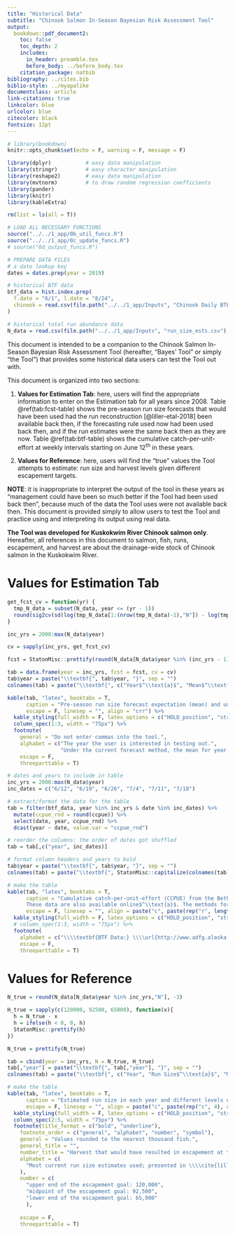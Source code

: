 ```yaml
---
title: "Historical Data"
subtitle: "Chinook Salmon In-Season Bayesian Risk Assessment Tool"
output: 
  bookdown::pdf_document2:
    toc: false
    toc_depth: 2
    includes:
      in_header: preamble.tex
      before_body: ../before_body.tex
    citation_package: natbib
bibliography: ../cites.bib
biblio-style: ../myapalike
documentclass: article
link-citations: true
linkcolor: blue
urlcolor: blue
citecolor: black
fontsize: 12pt
---
```


\pagenumbering{gobble}

```r
# library(bookdown)
knitr::opts_chunk$set(echo = F, warning = F, message = F)
```

```r
library(dplyr)           # easy data manipulation
library(stringr)         # easy character manipulation
library(reshape2)        # easy data manipulation
library(mvtnorm)         # to draw random regression coefficients
library(pander)
library(knitr)
library(kableExtra)

rm(list = ls(all = T))

# LOAD ALL NECESSARY FUNCTIONS 
source("../../1_app/0b_util_funcs.R")
source("../../1_app/0c_update_funcs.R")
# source("0d_output_funcs.R")

# PREPARE DATA FILES
# a date lookup key
dates = dates.prep(year = 2019)

# historical BTF data
btf_data = hist.index.prep(
  f.date = "6/1", l.date = "8/24",
  chinook = read.csv(file.path("../../1_app/Inputs", "Chinook Daily BTF.csv"), stringsAsFactors = F)
)

# historical total run abundance data
N_data = read.csv(file.path("../../1_app/Inputs", "run_size_ests.csv"), stringsAsFactors = F)
```

This document is intended to be a companion to the Chinook Salmon In-Season Bayesian Risk Assessment Tool (hereafter, "Bayes' Tool" or simply "the Tool") that provides some historical data users can test the Tool out with.

This document is organized into two sections:

1.  **Values for Estimation Tab**: here, users will find the appropriate information to enter on the Estimation tab for all years since 2008. Table \@ref(tab:fcst-table) shows the pre-season run size forecasts that would have been used had the run reconstruction [@liller-etal-2018] been available back then, if the forecasting rule used now had been used back then, and if the run estimates were the same back then as they are now. Table \@ref(tab:btf-table) shows the cumulative catch-per-unit-effort at weekly intervals starting on June 12^th^ in these years.

2.  **Values for Reference**: here, users will find the "true" values the Tool attempts to estimate: run size and harvest levels given different escapement targets. 

**NOTE**: it is inappropriate to interpret the output of the tool in these years as "management could have been so much better if the Tool had been used back then", because much of the data the Tool uses were not available back then. This document is provided simply to allow users to test the Tool and practice using and interpreting its output using real data.

**The Tool was developed for Kuskokwim River Chinook salmon only**. Hereafter, all references in this document to salmon, fish, runs, escapement, and harvest are about the drainage-wide stock of Chinook salmon in the Kuskokwim River.

\clearpage
\pagenumbering{arabic}

# Values for Estimation Tab {-}

```r

get_fcst_cv = function(yr) {
  tmp_N_data = subset(N_data, year <= (yr - 1))
  round(sig2cv(sd(log(tmp_N_data[1:(nrow(tmp_N_data)-1),"N"]) - log(tmp_N_data[2:nrow(tmp_N_data),"N"]))),2)
}

inc_yrs = 2008:max(N_data$year)

cv = sapply(inc_yrs, get_fcst_cv)

fcst = StatonMisc::prettify(round(N_data[N_data$year %in% (inc_yrs - 1),"N"], -3))

tab = data.frame(year = inc_yrs, fcst = fcst, cv = cv)
tab$year = paste("\\textbf{", tab$year, "}", sep = "")
colnames(tab) = paste("\\textbf{", c("Year$^\\text{a}$", "Mean$^\\text{b}$", "CV"), "}", sep = "")

kable(tab, "latex", booktabs = T,
      caption = "Pre-season run size forecast expectation (mean) and uncertainty (coefficient of variation; CV). Run size data are from \\cite{liller-etal-2018}.",
      escape = F, linesep = "", align = "crr") %>%
  kable_styling(full_width = F, latex_options = c("HOLD_position", "striped"), stripe_color = "light-grey") %>%
  column_spec(1:3, width = "75px") %>%
  footnote(
    general = "Do not enter commas into the tool.",
    alphabet = c("The year the user is interested in testing out.",
                 "Under the current forecast method, the mean for year $t$ is the value for year $t-1$. Values rounded to the nearest thousand fish."),
    escape = F,
    threeparttable = T)

```

```r

# dates and years to include in table
inc_yrs = 2008:max(N_data$year)
inc_dates = c("6/12", "6/19", "6/26", "7/4", "7/11", "7/18")

# extract/format the data for the table
tab = filter(btf_data, year %in% inc_yrs & date %in% inc_dates) %>%
  mutate(ccpue_rnd = round(ccpue)) %>%
  select(date, year, ccpue_rnd) %>%
  dcast(year ~ date, value.var = "ccpue_rnd")

# reorder the columns: the order of dates got shuffled
tab = tab[,c("year", inc_dates)]

# format column headers and years to bold
tab$year = paste("\\textbf{", tab$year, "}", sep = "")
colnames(tab) = paste("\\textbf{", StatonMisc::capitalize(colnames(tab)), "}", sep = "")

# make the table
kable(tab, "latex", booktabs = T,
      caption = "Cumulative catch-per-unit-effort (CCPUE) from the Bethel Test Fishery. 
      These data are also available online$^\\text{a}$. The methods for the Bethel Test Fishery are described in \\cite{bue-lipka-2016}.",
      escape = F, linesep = "", align = paste("c", paste(rep("r", length(inc_dates)), collapse = ""), sep = "")) %>%
  kable_styling(full_width = F, latex_options = c("HOLD_position", "striped"), stripe_color = "light-grey") %>%
  # column_spec(1:3, width = "75px") %>%
  footnote(
    alphabet = c("\\\\textbf{BTF Data:} \\\\url{http://www.adfg.alaska.gov/index.cfm?adfg=commercialbyareakuskokwim.btf}"),
    escape = F,
    threeparttable = T)

```

\newpage

# Values for Reference {-}

```r
N_true = round(N_data[N_data$year %in% inc_yrs,"N"], -3)

H_true = sapply(c(120000, 92500, 65000), function(x){
  h = N_true - x
  h = ifelse(h < 0, 0, h)
  StatonMisc::prettify(h)
})

N_true = prettify(N_true)

tab = cbind(year = inc_yrs, N = N_true, H_true)
tab[,"year"] = paste("\\textbf{", tab[,"year"], "}", sep = "")
colnames(tab) = paste("\\textbf{", c("Year", "Run Size$^\\text{a}$", "Minimum$^\\text{1}$", "Medium$^\\text{2}$", "Maximum$^\\text{3}$"), "}", sep = "")

# make the table
kable(tab, "latex", booktabs = T,
      caption = "Estimated run size in each year and different levels of harvest that would have resulted in different levels of escapement. For example, the minimum value is the number of fish that could have been harvested to obtain exactly 120,000 escapement. Zero values indicate any level of harvest would have resulted in escapement less than the specific escapement level of interest.",
      escape = F, linesep = "", align = paste("c", paste(rep("c", 4), collapse = ""), sep = "")) %>%
  kable_styling(full_width = F, latex_options = c("HOLD_position", "striped"), stripe_color = "light-grey") %>%
  column_spec(2:5, width = "75px") %>%
  footnote(title_format = c("bold", "underline"),
    footnote_order = c("general", "alphabet", "number", "symbol"),
    general = "Values rounded to the nearest thousand fish.",
    general_title = "",
    number_title = "Harvest that would have resulted in escapement at the:",
    alphabet = c(
      "Most current run size estimates used; presented in \\\\cite{liller-etal-2018}"
    ),
    number = c(
      "upper end of the escapement goal: 120,000",
      "midpoint of the escapement goal: 92,500",
      "lower end of the escapement goal: 65,000"
      ),
    
    escape = F,
    threeparttable = T)

```

\newpage
